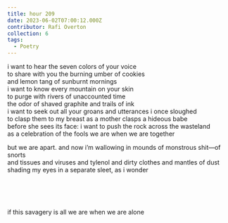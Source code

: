 ```yaml
---
title: hour 209
date: 2023-06-02T07:00:12.000Z
contributor: Rafi Overton
collection: 6
tags:
  - Poetry
---
```


i want to hear the seven colors of your voice<br />
to share with you the burning umber of cookies<br />
and lemon tang of sunburnt mornings<br />
i want to know every mountain on your skin<br />
to purge with rivers of unaccounted time<br />
the odor of shaved graphite and trails of ink<br />
i want to seek out all your groans and utterances i once sloughed<br />
to clasp them to my breast as a mother clasps a hideous babe<br />
before she sees its face:
i want to push the rock across the wasteland<br />
as a celebration of the fools we are when we are together<br />

but we are apart. and now i’m wallowing in mounds of monstrous shit—of snorts<br />
and tissues and viruses and tylenol and dirty clothes and mantles of dust<br />
shading my eyes in a separate sleet, as i wonder

<br />

<br />

<br />

if this savagery is all we are when we are alone
